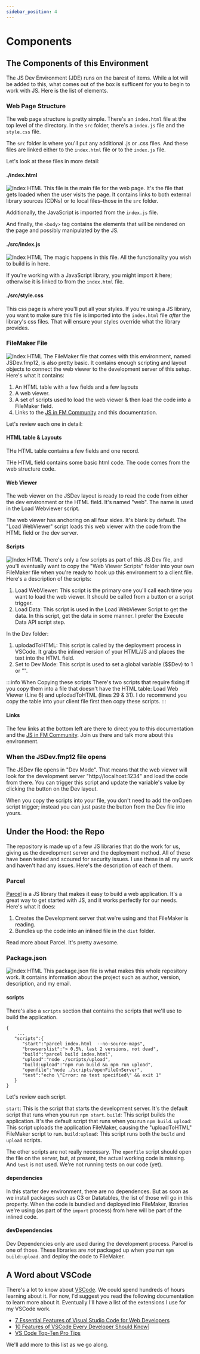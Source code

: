 ```yaml
---
sidebar_position: 4
---
```


# Components

## The Components of this Environment

The JS Dev Environment (JDE) runs on the barest of items. While a lot will be added to this, what comes out of the box is sufficent for you to begin to work with JS. Here is the list of elements.

### Web Page Structure

The web page structure is pretty simple. There's an `index.html` file at the top level of the directory. In the `src` folder, there's a `index.js` file and the `style.css` file.

The `src` folder is where you'll put any additional .js or .css files. And these files are linked either to the `index.html` file or to the `index.js` file.

Let's look at these files in more detail:

#### ./index.html

![Index HTML](/img/indexhtmlImg.png)
This file is the main file for the web page. It's the file that gets loaded when the user visits the page. It contains links to both external library sources (CDNs) or to local files–those in the `src` folder.

Additionally, the JavaScript is imported from the `index.js` file.

And finally, the `<body>` tag contains the elements that will be rendered on the page and possibly manipulated by the JS.

#### ./src/index.js

![Index HTML](/img/src_index_js.png)
The magic happens in this file. All the functionality you wish to build is in here.

If you're working with a JavaScript library, you might import it here; otherwise it is linked to from the `index.html` file.

#### ./src/style.css

This css page is where you'll put all your styles. If you're using a JS library, you want to make sure this file is imported into the `index.html` file _after_ the library's css files. That will ensure your styles override what the library provides.

### FileMaker File

![Index HTML](/img/FMFile.png)
The FileMaker file that comes with this environment, named JSDev.fmp12, is also pretty basic. It contains enough scripting and layout objects to connect the web viewer to the development server of this setup. Here's what it contains:

1. An HTML table with a few fields and a few layouts
2. A web viewer.
3. A set of scripts used to load the web viewer & then load the code into a FileMaker field.
4. Links to the [JS in FM Community](https://community.jsinfm.com/home) and this documentation.

Let's review each one in detail:

#### HTML table & Layouts

THe HTML table contains a few fields and one record.

THe HTML field contains some basic html code. The code comes from the web structure code.

#### Web Viewer

The web viewer on the JSDev layout is ready to read the code from either the dev environment or the HTML field. It's named "web". The name is used in the Load Webviewer script.

The web viewer has anchoring on all four sides.
It's blank by default. The "Load WebViewer" script loads this web viewer with the code from the HTML field or the dev server.

#### Scripts

![Index HTML](/img/ScriptWorkspace.png)
There's only a few scripts as part of this JS Dev file, and you'll eventually want to copy the "Web Viewer Scripts" folder into your own FileMaker file when you're ready to hook up this environment to a client file. Here's a description of the scripts:

1. Load WebViewer: This script is the primary one you'll call each time you want to load the web viewer. It should be called from a button or a script trigger.
2. Load Data: This script is used in the Load WebViewer Script to get the data. In this script, get the data in some manner. I prefer the Execute Data API script step.

In the Dev folder:

1. uplodadToHTML: This script is called by the deployment process in VSCode. It grabs the inlined version of your HTML/JS and places the text into the HTML field.
2. Set to Dev Mode: This script is used to set a global variable ($$Dev) to 1 or "".

:::info When Copying these scripts
There's two scripts that require fixing if you copy them into a file that doesn't have the HTML table: Load Web Viewer (Line 6) and uplodadToHTML (lines 29 & 31). I do recommend you copy the table into your client file first then copy these scripts.
:::

#### Links

The few links at the bottom left are there to direct you to this documentation and the [JS in FM Community](https://community.jsinfm.com/home). Join us there and talk more about this environment.

### When the JSDev.fmp12 file opens

The JSDev file opens in "Dev Mode". That means that the web viewer will look for the development server "http://localhost:1234" and load the code from there. You can trigger this script and update the variable's value by clicking the button on the Dev layout.

When you copy the scripts into your file, you don't need to add the onOpen script trigger; instead you can just paste the button from the Dev file into yours.

## Under the Hood: the Repo

The repository is made up of a few JS libraries that do the work for us, giving us the development server and the deployment method. All of these have been tested and scoured for security issues. I use these in all my work and haven't had any issues. Here's the description of each of them.

### Parcel

[Parcel](https://parceljs.org/) is a JS library that makes it easy to build a web application. It's a great way to get started with JS, and it works perfectly for our needs. Here's what it does:

1. Creates the Development server that we're using and that FileMaker is reading.
2. Bundles up the code into an inlined file in the `dist` folder.

Read more about Parcel. It's pretty awesome.

### Package.json

![Index HTML](/img/packagejson.png)
This package.json file is what makes this whole repository work. It contains information about the project such as author, version, description, and my email.

#### scripts

There's also a `scripts` section that contains the scripts that we'll use to build the application.

```
{
    ...
   "scripts":{
      "start":"parcel index.html  --no-source-maps",
      "browserslist":"> 0.5%, last 2 versions, not dead",
      "build":"parcel build index.html",
      "upload":"node ./scripts/upload",
      "build:upload":"npm run build && npm run upload",
      "openfile":"node ./scripts/openFileOnServer",
      "test":"echo \"Error: no test specified\" && exit 1"
   }
}
```

Let's review each script.

`start`: This is the script that starts the development server. It's the default script that runs when you run `npm start`.
`build`: This script builds the application. It's the default script that runs when you run `npm build`.
`upload`: This script uploads the application FileMaker, causing the "uploadToHTML" FileMaker script to run.
`build:upload`: This script runs both the `build` and `upload` scripts.

The other scripts are not really necessary. The `openfile` script should open the file on the server, but, at present, the actual working code is missing. And `test` is not used. We're not running tests on our code (yet).

#### dependencies

In this starter dev environment, there are no dependences. But as soon as we install packages such as C3 or Datatables, the list of those will go in this property. When the code is bundled and deployed into FileMaker, libraries we're using (as part of the `import` process) from here will be part of the inlined code.

#### devDependencies

Dev Dependencies only are used during the development process. Parcel is one of those. These libraries are _not_ packaged up when you run `npm build:upload`. and deploy the code to FileMaker.

## A Word about VSCode

There's a lot to know about [VSCode](https://code.visualstudio.com/). We could spend hundreds of hours learning about it. For now, I'd suggest you read the following documentation to learn more about it. Eventually I'll have a list of the extensions I use for my VSCode work.

- [7 Essential Features of Visual Studio Code for Web Developers](https://medium.com/@bretcameron/7-essential-features-of-visual-studio-code-for-web-developers-be77e235bf62)
- [10 Features of VSCode Every Developer Should Know](https://blog.cloudanalogy.com/10-features-of-vs-code-every-developer-should-know/)]
- [VS Code Top-Ten Pro Tips](https://www.youtube.com/watch?v=u21W_tfPVrY)

We'll add more to this list as we go along.
